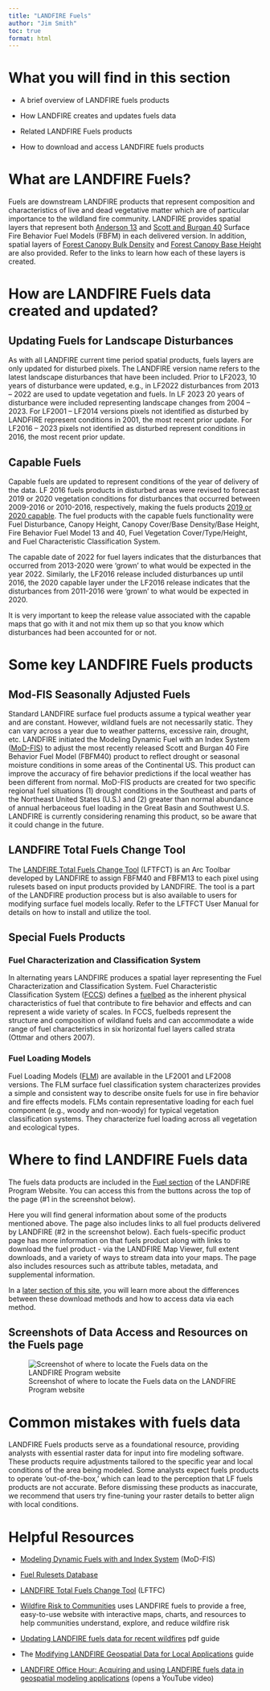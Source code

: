```yaml
---
title: "LANDFIRE Fuels"
author: "Jim Smith"
toc: true
format: html
---
```

# What you will find in this section

- A brief overview of LANDFIRE fuels products

- How LANDFIRE creates and updates fuels data

- Related LANDFIRE Fuels products

- How to download and access LANDFIRE fuels products

# What are LANDFIRE Fuels?

Fuels are downstream LANDFIRE products that represent composition and characteristics of live and dead vegetative matter which are of particular importance to the wildland fire community. LANDFIRE provides spatial layers that represent both [Anderson 13](https://landfire.gov/fuel/fbfm13) and [Scott and Burgan 40](https://landfire.gov/fuel/fbfm40) Surface Fire Behavior Fuel Models (FBFM) in each delivered version. In addition, spatial layers of [Forest Canopy Bulk Density](https://landfire.gov/fuel/cbd) and [Forest Canopy Base Height](https://landfire.gov/fuel/cbh) are also provided. Refer to the links to learn how each of these layers is created.

# How are LANDFIRE Fuels data created and updated?

## Updating Fuels for Landscape Disturbances

As with all LANDFIRE current time period spatial products, fuels layers are only updated for disturbed pixels. The LANDFIRE version name refers to the latest landscape disturbances that have been included. Prior to LF2023, 10 years of disturbance were updated, e.g., in LF2022 disturbances from 2013 – 2022 are used to update vegetation and fuels. In LF 2023 20 years of disturbance were included representing landscape changes from 2004 – 2023. For LF2001 – LF2014 versions pixels not identified as disturbed by LANDFIRE represent conditions in 2001, the most recent prior update. For LF2016 – 2023 pixels not identified as disturbed represent conditions in 2016, the most recent prior update.

## Capable Fuels

Capable fuels are updated to represent conditions of the year of delivery of the data. LF 2016 fuels products in disturbed areas were revised to forecast 2019 or 2020 vegetation conditions for disturbances that occurred between 2009-2016 or 2010-2016, respectively, making the fuels products [2019 or 2020 capable](https://landfire.gov/data/lf2016). The fuel products with the capable fuels functionality were Fuel Disturbance, Canopy Height, Canopy Cover/Base Density/Base Height, Fire Behavior Fuel Model 13 and 40, Fuel Vegetation Cover/Type/Height, and Fuel Characteristic Classification System.
 
The capable date of 2022 for fuel layers indicates that the disturbances that occurred from 2013-2020 were 'grown' to what would be expected in the year 2022. Similarly, the LF2016 release included disturbances up until 2016, the 2020 capable layer under the LF2016 release indicates that the disturbances from 2011-2016 were 'grown' to what would be expected in 2020. 

:::callout-important
It is very important to keep the release value associated with the capable maps that go with it and not mix them up so that you know which disturbances had been accounted for or not. 
:::

# Some key LANDFIRE Fuels products

## Mod-FIS Seasonally Adjusted Fuels

Standard LANDFIRE surface fuel products assume a typical weather year and are constant. However, wildland fuels are not necessarily static. They can vary across a year due to weather patterns, excessive rain, drought, etc. LANDFIRE initiated the Modeling Dynamic Fuel with an Index System ([MoD-FIS](https://www.landfire.gov/fuel/lfmodfis)) to adjust the most recently released Scott and Burgan 40 Fire Behavior Fuel Model (FBFM40) product to reflect drought or seasonal moisture conditions in some areas of the Continental US. This product can improve the accuracy of fire behavior predictions if the local weather has been different from normal. MoD-FIS products are created for two specific regional fuel situations (1) drought conditions in the Southeast and parts of the Northeast United States (U.S.) and (2) greater than normal abundance of annual herbaceous fuel loading in the Great Basin and Southwest U.S. LANDFIRE is currently considering renaming this product, so be aware that it could change in the future.

## LANDFIRE Total Fuels Change Tool

The [LANDFIRE Total Fuels Change Tool](https://landfire.gov/resources/lftfc) (LFTFCT) is an Arc Toolbar developed by LANDFIRE to assign FBFM40 and FBFM13 to each pixel using rulesets based on input products provided by LANDFIRE. The tool is a part of the LANDFIRE production process but is also available to users for modifying surface fuel models locally. Refer to the LFTFCT User Manual for details on how to install and utilize the tool.

## Special Fuels Products

### Fuel Characterization and Classification System

In alternating years LANDFIRE produces a spatial layer representing the Fuel Characterization and Classification System. Fuel Characteristic Classification System ([FCCS](https://www.landfire.gov/fuel/fccs)) defines a [fuelbed](https://www.fs.usda.gov/pnw/fera/research/tutorials/materials/fccs_tutorial_html/index.htm) as the inherent physical characteristics of fuel that contribute to fire behavior and effects and can represent a wide variety of scales. In FCCS, fuelbeds represent the structure and composition of wildland fuels and can accommodate a wide range of fuel characteristics in six horizontal fuel layers called strata (Ottmar and others 2007).

### Fuel Loading Models

Fuel Loading Models ([FLM](https://www.landfire.gov/fuel/flm)) are available in the LF2001 and LF2008 versions. The FLM surface fuel classification system characterizes provides a simple and consistent way to describe onsite fuels for use in fire behavior and fire effects models. FLMs contain representative loading for each fuel component (e.g., woody and non-woody) for typical vegetation classification systems. They characterize fuel loading across all vegetation and ecological types.

# Where to find LANDFIRE Fuels data

The fuels data products are included in the [Fuel section](https://landfire.gov/fuel) of the LANDFIRE Program Website. You can access this from the buttons across the top of the page (#1 in the screenshot below).

Here you will find general information about some of the products mentioned above. The page also includes links to all fuel products delivered by LANDFIRE (#2 in the screenshot below). Each fuels-specific product page has more information on that fuels product along with links to download the fuel product - via the LANDFIRE Map Viewer, full extent downloads, and a variety of ways to stream data into your maps. The page also includes resources such as attribute tables, metadata, and supplemental information.

::: callout-note
In a [later section of this site](../../../Get_Data/1-ways-to-get-data.qmd), you will learn more about the differences between these download methods and how to access data via each method.
:::

## Screenshots of Data Access and Resources on the Fuels page

![Screenshot of where to locate the Fuels data on the LANDFIRE Program website](images/Fuels_lfgov.bmp){fig-alt="Arrow labeled 1 pointing to the Fuels link on the top navigation bar of the LANDFIRE Program website main and an arrow labeled 2 pointing to three sections of that page - Surface Fuel, Canopy Fuel, and Fuel Vegetation - beneath which are all the LANDFIRE fuels datasets."}

# Common mistakes with fuels data

LANDFIRE Fuels products serve as a foundational resource, providing analysts with essential raster data for input into fire modeling software. These products require adjustments tailored to the specific year and local conditions of the area being modeled. Some analysts expect fuels products to operate 'out-of-the-box,' which can lead to the perception that LF fuels products are not accurate. Before dismissing these products as inaccurate, we recommend that users try fine-tuning your raster details to better align with local conditions.

# Helpful Resources

- [Modeling Dynamic Fuels with and Index System](https://www.landfire.gov/fuel/lfmodfis) (MoD-FIS)

- [Fuel Rulesets Database](https://www.landfire.gov/fuel/fuel_rulesets_db)

- [LANDFIRE Total Fuels Change Tool](https://www.landfire.gov/resources/lftfc) (LFTFC)

- [Wildfire Risk to Communities](https://wildfirerisk.org/) uses LANDFIRE fuels to provide a free, easy-to-use website with interactive maps, charts, and resources to help communities understand, explore, and reduce wildfire risk

- [Updating LANDFIRE fuels data for recent wildfires](https://www.conservationgateway.org/ConservationPractices/FireLandscapes/LANDFIRE/Documents/Updating%20LF%20fuels%20data_Mar%2021_Blankenship.pdf) pdf guide

- The [Modifying LANDFIRE Geospatial Data for Local Applications](https://shagen37.github.io/LANDFIRE_101/LANDFIRE_Datasets/1_Vegetation/Existing_Vegetation/Balaji%20et%20al.,%20(2023)) guide

- [LANDFIRE Office Hour: Acquiring and using LANDFIRE fuels data in geospatial modeling applications](https://youtu.be/FNtey0ALZK4) (opens a YouTube video)